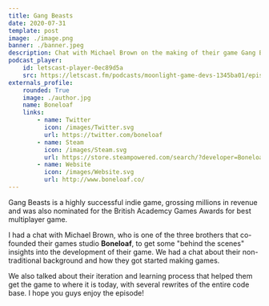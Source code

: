 ```yaml
---
title: Gang Beasts
date: 2020-07-31
template: post
image: ./image.png
banner: ./banner.jpeg
description: Chat with Michael Brown on the making of their game Gang Beasts, the massive indie success that took the influencer world by storm.
podcast_player:
    id: letscast-player-0ec89d5a
    src: https://letscast.fm/podcasts/moonlight-game-devs-1345ba01/episodes/from-no-game-dev-experience-to-making-a-hit-game/player.js
externals_profile:
    rounded: True
    image: ./author.jpg
    name: Boneloaf
    links:
        - name: Twitter
          icon: /images/Twitter.svg
          url: https://twitter.com/boneloaf
        - name: Steam
          icon: /images/Steam.svg
          url: https://store.steampowered.com/search/?developer=Boneloaf
        - name: Website
          icon: /images/Website.svg
          url: http://www.boneloaf.co/
---
```


Gang Beasts is a highly successful indie game, grossing millions in revenue and was also nominated for the British Academcy Games Awards for best multiplayer game. 

<GangBeasts />

I had a chat with Michael Brown, who is one of the three brothers that co-founded their games studio **Boneloaf**, to get some "behind the scenes" insights into the development of their game. 
We had a chat about their non-traditional background and how they got started making games.

We also talked about their iteration and learning process that helped them get the game to where it is today, with several rewrites of the entire code base. I hope you 
guys enjoy the episode!